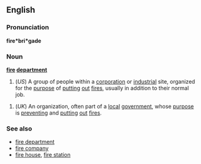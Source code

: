 ==English==
===Pronunciation===
'''fire*bri*gade'''
=== Noun ===
'''[[fire]] [[department]]'''
#(''US'') A group of people within a [[corporation]] or [[industrial]] site, organized for the [[purpose]] of [[putting]] [[out]] [[fire]]s, usually in addition to their normal job. 

#(''UK'') An organization, often part of a [[local]] [[government]], whose [[purpose]] is [[preventing]] and [[putting]] [[out]] [[fire]]s.
 
===See also===
*[[fire department]]
*[[fire company]]
*[[fire house]], [[fire station]]